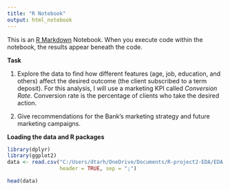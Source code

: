 ```yaml
---
title: "R Notebook"
output: html_notebook
---
```


This is an [R Markdown](http://rmarkdown.rstudio.com) Notebook. When you execute code within the notebook, the results appear beneath the code. 

 **Task**

1.  Explore the data to find how different features (age, job, education, and others) affect the desired outcome (the client subscribed to a term deposit). For this analysis, I will use a marketing KPI called *Conversion Rate*. Conversion rate is the percentage of clients who take the desired action.

2.  Give recommendations for the Bank's marketing strategy and future marketing campaigns.

 **Loading the data and R packages**
 
```r
library(dplyr)
library(ggplot2)
data <- read.csv("C:/Users/dtarh/OneDrive/Documents/R-project2-EDA/EDA With R- Bank Marketing Data Set.Rmd", 
                 header = TRUE, sep = ";")

head(data)
```

 
 
 
 
 
 
 
 
